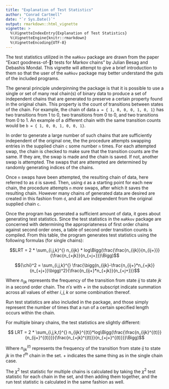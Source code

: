 ```yaml
---
title: "Explanation of Test Statistics"
author: "Conrad Cartmell"
date: "`r Sys.Date()`"
output: rmarkdown::html_vignette
vignette: >
  %\VignetteIndexEntry{Explanation of Test Statistics}
  %\VignetteEngine{knitr::rmarkdown}
  %\VignetteEncoding{UTF-8}
---
```


The test statistics utilized in the `maRkov` package are drawn from the paper "Exact goodness-of-t tests for Markov chains" by Julian Besag and Debashis Mondal. This vignette will attempt to give a brief introduction to them so that the user of the `maRkov` package may better understand the guts of the included programs.

The general principle underpinning the package is that it is possible to use a single or set of many real chain(s) of binary data to produce a set of independent chains that are generated to preserve a certain property found in the original chain. This property is the count of transitions between states of the chain. For example, the chain of data `a = { 1, 0, 0, 0, 1, 0, 1}` has two transitions from 1 to 0, two transitions from 0 to 0, and two transitions from 0 to 1. An example of a different chain with the same transition counts would be `b = { 1, 0, 0, 1, 0, 0, 1}`.

In order to generate a large number of such chains that are sufficiently independent of the original one, the the procedure attempts swapping entries in the supplied chain `c` some number `n` times. For each attempted swap, the chain is checked to make sure that the transition counts are the same. If they are, the swap is made and the chain is saved. If not, another swap is attempted. The swaps that are attempted are determined by randomly generating indices of the chains.

Once `n` swaps have been attempted, the resulting chain of data, here referred to as `d` is saved. Then, using `d` as a starting point for each new chain, the procedure attempts `n` _more_ swaps, after which it saves the resulting chain. However many chains of generated data are desired are created in this fashion from `d`, and all are independent from the original supplied chain `c`.

Once the program has generated a sufficient amount of data, it goes about generating test statistics. Since the test statistics in the `maRkov` package are concerned with determining the appropriateness of first order chains against second order ones, a table of second order transition counts is compiled. From this table, the program generates test statistics using the following formulas (for single chains):

$$LRT = 2 * \sum_{i,j,k}^{} n_{ijk} * log\Bigg(\frac{\frac{n_{ijk}}{n_{ij+}}}{\frac{n_{+jk}}{n_{+j+}}}\Bigg)$$

$${\chi}^2 = \sum_{i,j,k}^{} \frac{\bigg(n_{ijk}-\frac{n_{ij+}*n_{+jk}}{n_{+j+}}\bigg)^2}{\frac{n_{ij+}*n_{+jk}}{n_{+j+}}}$$

Where $n_{ijk}$ represents the frequency of the transition from state $ij$ to state $jk$ in a second order chain. The $n's$ with $+$ in the subscript indicate summation across all values of either $i, j, k$ or some combination thereof.

Run test statistics are also included in the package, and those simply represent the number of times that a run of a certain specified length occurs within the chain.

For multiple binary chains, the test statistics are slightly different:

$$ LRT = 2 * \sum_{i,j,k,t}^{} n_{ijk}^{(t)}*log\Bigg(\frac{\frac{n_{ijk}^{(t)}}{n_{ij+}^{(t)}}}{\frac{n_{+jk}^{(t)}}{n_{+j+}^{(t)}}}\Bigg)$$

Where $n_{ijk}^{(t)}$ represents the frequency of the transition from state $ij$ to state $jk$ in the $t^{th}$ chain in the set. $+$ indicates the same thing as in the single chain case.

The ${\chi}^2$ test statistic for multiple chains is calculated by taking the ${\chi}^2$ test statistic for each chain in the set, and then adding them together, and the run test statistic is calculated in the same fashion as well.
